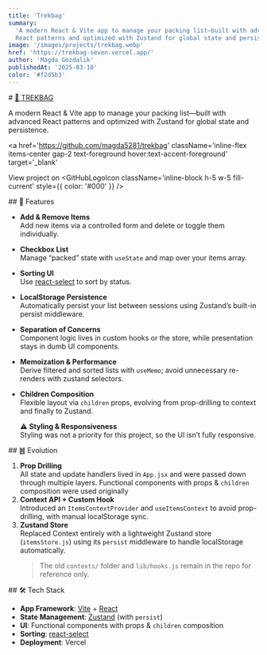 ```yaml
---
title: 'Trekbag'
summary:
  'A modern React & Vite app to manage your packing list—built with advanced
  React patterns and optimized with Zustand for global state and persistence.'
image: '/images/projects/trekbag.webp'
href: 'https://trekbag-seven.vercel.app/'
author: 'Magda Gozdalik'
publishedAt: '2025-03-18'
color: '#f2d5b3'
---
```


<Section className="card-shadow secondary-bg">
# <a href="https://trekbag-seven.vercel.app" className='mt-10 text-2xl text-foreground hover:text-accent-foreground sm:text-3xl lg:text-4xl' target='_blank'> 🔗  TREKBAG</a>

A modern React & Vite app to manage your packing list—built with advanced React
patterns and optimized with Zustand for global state and persistence.

<a
  href='https://github.com/magda5281/trekbag'
  className='inline-flex items-center gap-2 text-foreground hover:text-accent-foreground'
  target='_blank'
>
  <span>View project on </span>
  <GitHubLogoIcon
    className='inline-block h-5 w-5 fill-current'
    style={{ color: '#000' }}
  />
</a>

</Section>

<Section className="card-shadow secondary-bg">
## 🚀 Features

- **Add & Remove Items**  
  Add new items via a controlled form and delete or toggle them individually.
- **Checkbox List**  
  Manage “packed” state with `useState` and map over your items array.
- **Sorting UI**  
  Use [react-select](https://react-select.com) to sort by status.
- **LocalStorage Persistence**  
  Automatically persist your list between sessions using Zustand’s built-in
  persist middleware.
- **Separation of Concerns**  
  Component logic lives in custom hooks or the store, while presentation stays
  in dumb UI components.
- **Memoization & Performance**  
  Derive filtered and sorted lists with `useMemo`; avoid unnecessary re-renders
  with zustand selectors.
- **Children Composition**  
   Flexible layout via `children` props, evolving from prop-drilling to context
  and finally to Zustand.

  ⚠️ **Styling & Responsiveness**  
  Styling was not a priority for this project, so the UI isn’t fully responsive.

</Section>

<Section className="card-shadow secondary-bg">
## ䷰ Evolution

1. **Prop Drilling**  
   All state and update handlers lived in `App.jsx` and were passed down through
   multiple layers. Functional components with props & `children` composition
   were used originally
2. **Context API + Custom Hook**  
   Introduced an `ItemsContextProvider` and `useItemsContext` to avoid
   prop-drilling, with manual localStorage sync.
3. **Zustand Store**  
   Replaced Context entirely with a lightweight Zustand store (`itemsStore.js`)
   using its `persist` middleware to handle localStorage automatically.
   > The old `contexts/` folder and `lib/hooks.js` remain in the repo for
   > reference only.

</Section>

<Section className="card-shadow secondary-bg">
## 🛠️ Tech Stack

- **App Framework**: [Vite](https://vitejs.dev/) + [React](https://reactjs.org/)
- **State Management**:
  [Zustand](https://zustand.docs.pmnd.rs/getting-started/introduction) (with
  `persist`)
- **UI**: Functional components with props & `children` composition
- **Sorting**: [react-select](https://react-select.com)
- **Deployment**: Vercel

</Section>
